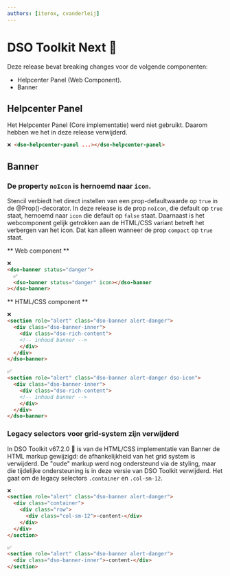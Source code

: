 ```yaml
---
authors: [iterox, cvanderleij]
---
```


# DSO Toolkit Next 📜

Deze release bevat breaking changes voor de volgende componenten:

- Helpcenter Panel (Web Component).
- Banner

<!-- truncate -->

## Helpcenter Panel

Het Helpcenter Panel (Core implementatie) werd niet gebruikt. Daarom hebben we het in deze release verwijderd.

```html
❌ <dso-helpcenter-panel ...></dso-helpcenter-panel>
```

## Banner

### De property `noIcon` is hernoemd naar `icon`.

Stencil verbiedt het direct instellen van een prop-defaultwaarde op `true` in de @Prop()-decorator. In deze release is de prop `noIcon`, die default op `true` staat, hernoemd naar `icon` die default op `false` staat. Daarnaast is het webcomponent gelijk getrokken aan de HTML/CSS variant betreft het verbergen van het icon. Dat kan alleen wanneer de prop `compact` op `true` staat.

** Web component **

```html
❌
<dso-banner status="danger">
  ✅
  <dso-banner status="danger" icon></dso-banner
></dso-banner>
```

** HTML/CSS component **

```html
❌
<section role="alert" class="dso-banner alert-danger">
  <div class="dso-banner-inner">
    <div class="dso-rich-content">
    <!-- inhoud banner -->
    </div>
  </div>
</dso-banner>

✅
<section role="alert" class="dso-banner alert-danger dso-icon">
  <div class="dso-banner-inner">
    <div class="dso-rich-content">
    <!-- inhoud banner -->
    </div>
  </div>
</dso-banner>
```

### Legacy selectors voor grid-system zijn verwijderd

In DSO Toolkit v67.2.0 👹 is van de HTML/CSS implementatie van Banner de HTML markup gewijzigd: de afhankelijkheid van het grid system is verwijderd. De "oude" markup werd nog ondersteund via de styling, maar die tijdelijke ondersteuning is in deze versie van DSO Toolkit verwijderd. Het gaat om de legacy selectors `.container` en `.col-sm-12`.

```html
❌
<section role="alert" class="dso-banner alert-danger">
  <div class="container">
    <div class="row">
      <div class="col-sm-12">-content-</div>
    </div>
  </div>
</section>

✅
<section role="alert" class="dso-banner alert-danger">
  <div class="dso-banner-inner">-content-</div>
</section>
```
